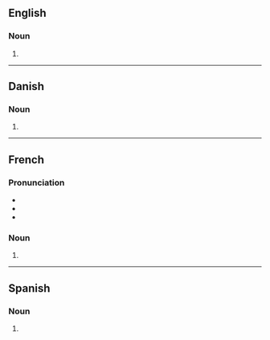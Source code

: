 ==English==

===Noun===
{{head|en|noun form}}

# {{plural of|en|baobab}}

----

==Danish==

===Noun===
{{head|da|noun form}}

# {{inflection of|da|baobab||indef|gen|s}}

----

==French==

===Pronunciation===
* {{fr-IPA}}
* {{audio|fr|LL-Q150 (fra)-Lyokoï-baobabs.wav|Audio}}
* {{homophones|fr|baobab}}

===Noun===
{{head|fr|noun form|g=m}}

# {{plural of|fr|baobab}}

----

==Spanish==

===Noun===
{{head|es|noun form}}

# {{plural of|es|baobab}}